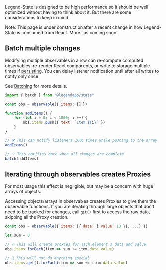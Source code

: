 Legend-State is designed to be high performance so it should be well optimized without having to think about it. But there are some considerations to keep in mind.

Note: This page is under construction after a recent change in how Legend-State is consumed from React. More tips coming soon!

## Batch multiple changes

Modifying multiple observables in a row can re-compute computed observables, re-render React components, or write to storage multiple times if [persisting](../persistence). You can delay listener notification until after all writes to notify only once.

See [Batching](../batching) for more details.

```js
import { batch } from "@legendapp/state"

const obs = observable({ items: [] })

function addItems() {
    for (let i = 0; i < 1000; i ++) {
        obs.items.push({ text: `Item ${i}` })
    }
}

// ❌ This can notify listeners 1000 times while pushing to the array
addItems()

// ✅ This notifies once when all changes are complete
batch(addItems)
```

## Iterating through observables creates Proxies

For most usage this effect is negligible, but may be a concern with huge arrays of objects.

Accessing objects/arrays in observables creates Proxies to give them the observable functions. If you are iterating through large objects that don't need to be tracked for changes, call `get()` first to access the raw data, skipping all the Proxy creation.

```js
const obs = observable({ items: [{ data: { value: 10 }}, ...] })

let sum = 0

// 🔥 This will create proxies for each element's data and value
obs.items.forEach(item => sum += item.data.value)

// 💨 This will not do anything special
obs.items.get().forEach(item => sum += item.data.value)
```
